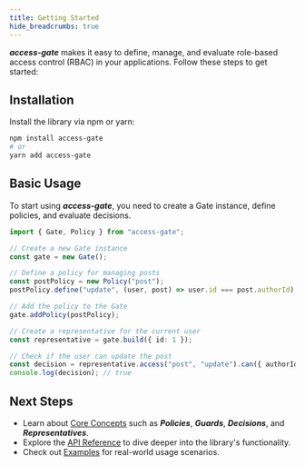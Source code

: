 ```yaml
---
title: Getting Started
hide_breadcrumbs: true
---
```


**_access-gate_** makes it easy to define, manage, and evaluate role-based access control (RBAC) in your applications. Follow these steps to get started:

## Installation

Install the library via npm or yarn:
```bash
npm install access-gate
# or
yarn add access-gate
```

## Basic Usage
To start using **_access-gate_**, you need to create a Gate instance, define policies, and evaluate decisions.
```ts
import { Gate, Policy } from "access-gate";

// Create a new Gate instance
const gate = new Gate();

// Define a policy for managing posts
const postPolicy = new Policy("post");
postPolicy.define("update", (user, post) => user.id === post.authorId);

// Add the policy to the Gate
gate.addPolicy(postPolicy);

// Create a representative for the current user
const representative = gate.build({ id: 1 });

// Check if the user can update the post
const decision = representative.access("post", "update").can({ authorId: 1 });
console.log(decision); // true
```

## Next Steps
- Learn about [Core Concepts](/api/core-concepts) such as **_Policies_**, **_Guards_**, **_Decisions_**, and **_Representatives_**.
- Explore the [API Reference](/api) to dive deeper into the library's functionality.
- Check out [Examples](/examples) for real-world usage scenarios.

